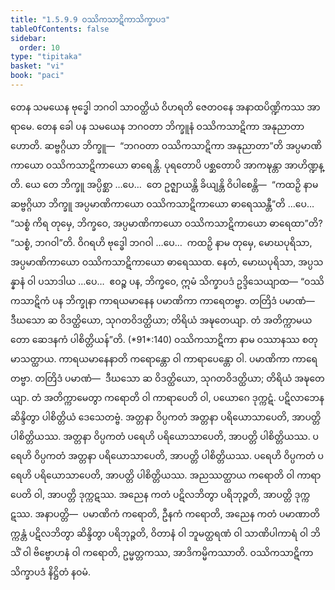 ```yaml
---
title: "1.5.9.9 ဝဿိကသာဋိကာသိက္ခာပဒ"
tableOfContents: false
sidebar:
  order: 10
type: "tipitaka"
basket: "vi"
book: "paci"
---
```



<DynamicBreadcrumb />

<Division number="542" book="paci">

<Paragraph number="1576" book="paci">
တေန သမယေန ဗုဒ္ဓေါ ဘဂဝါ သာဝတ္ထိယံ ဝိဟရတိ ဇေတဝနေ အနာထပိဏ္ဍိကဿ အာရာမေ. တေန ခေါ ပန သမယေန ဘဂဝတာ ဘိက္ခူနံ ဝဿိကသာဋိကာ အနုညာတာ ဟောတိ. ဆဗ္ဗဂ္ဂိယာ ဘိက္ခူ—  “ဘဂဝတာ ဝဿိကသာဋိကာ အနုညာတာ”တိ အပ္ပမာဏိကာယော ဝဿိကသာဋိကာယော ဓာရေန္တိ. ပုရတောပိ ပစ္ဆတောပိ အာကဍ္ဎန္တာ အာဟိဏ္ဍန္တိ.
</Paragraph>

<Paragraph number="1577" book="paci">
ယေ တေ ဘိက္ခူ အပ္ပိစ္ဆာ …ပေ…  တေ ဥဇ္ဈာယန္တိ ခိယျန္တိ ဝိပါစေန္တိ—  “ကထဉှိ နာမ ဆဗ္ဗဂ္ဂိယာ ဘိက္ခူ အပ္ပမာဏိကာယော ဝဿိကသာဋိကာယော ဓာရေဿန္တီ”တိ …ပေ…  “သစ္စံ ကိရ တုမှေ, ဘိက္ခဝေ, အပ္ပမာဏိကာယော ဝဿိကသာဋိကာယော ဓာရေထာ”တိ? “သစ္စံ, ဘဂဝါ”တိ. ဝိဂရဟိ ဗုဒ္ဓေါ ဘဂဝါ …ပေ…  ကထဉှိ နာမ တုမှေ, မောဃပုရိသာ, အပ္ပမာဏိကာယော ဝဿိကသာဋိကာယော ဓာရေဿထ. နေတံ, မောဃပုရိသာ, အပ္ပသန္နာနံ ဝါ ပသာဒါယ …ပေ…  ဧဝဉ္စ ပန, ဘိက္ခဝေ, ဣမံ သိက္ခာပဒံ ဥဒ္ဒိသေယျာထ—
</Paragraph>

</Division>
<Division number="543" book="paci">

<Paragraph number="1578" book="paci">
<Emphasis>“ဝဿိကသာဋိကံ ပန ဘိက္ခုနာ ကာရယမာနေန ပမာဏိကာ ကာရေတဗ္ဗာ. တတြိဒံ ပမာဏံ—  ဒီဃသော ဆ ဝိဒတ္ထိယော, သုဂတဝိဒတ္ထိယာ; တိရိယံ အဍ္ဎတေယျာ. တံ အတိက္ကာမယတော ဆေဒနကံ ပါစိတ္တိယန်”</Emphasis>တိ. (*91*:<Emphasis>140</Emphasis>)
</Paragraph>

</Division>
<Division number="544" book="paci">

<Paragraph number="1579" book="paci">
<Emphasis>ဝဿိကသာဋိကာ</Emphasis> နာမ ဝဿာနဿ စတုမာသတ္ထာယ.
</Paragraph>

<Paragraph number="1580" book="paci">
<Emphasis>ကာရယမာနေနာ</Emphasis>တိ ကရောန္တော ဝါ ကာရာပေန္တော ဝါ. ပမာဏိကာ ကာရေတဗ္ဗာ. တတြိဒံ ပမာဏံ—  ဒီဃသော ဆ ဝိဒတ္ထိယော, သုဂတဝိဒတ္ထိယာ; တိရိယံ အဍ္ဎတေယျာ. တံ အတိက္ကာမေတွာ ကရောတိ ဝါ ကာရာပေတိ ဝါ, ပယောဂေ ဒုက္ကဋံ. ပဋိလာဘေန ဆိန္ဒိတွာ ပါစိတ္တိယံ ဒေသေတဗ္ဗံ.
</Paragraph>

</Division>
<Division number="545" book="paci">

<Paragraph number="1581" book="paci">
အတ္တနာ ဝိပ္ပကတံ အတ္တနာ ပရိယောသာပေတိ, အာပတ္တိ ပါစိတ္တိယဿ. အတ္တနာ ဝိပ္ပကတံ ပရေဟိ ပရိယောသာပေတိ, အာပတ္တိ ပါစိတ္တိယဿ. ပရေဟိ ဝိပ္ပကတံ အတ္တနာ ပရိယောသာပေတိ, အာပတ္တိ ပါစိတ္တိယဿ. ပရေဟိ ဝိပ္ပကတံ ပရေဟိ ပရိယောသာပေတိ, အာပတ္တိ ပါစိတ္တိယဿ.
</Paragraph>

<Paragraph number="1582" book="paci">
အညဿတ္ထာယ ကရောတိ ဝါ ကာရာပေတိ ဝါ, အာပတ္တိ ဒုက္ကဋဿ. အညေန ကတံ ပဋိလဘိတွာ ပရိဘုဉ္ဇတိ, အာပတ္တိ ဒုက္ကဋဿ.
</Paragraph>

</Division>
<Division number="546" book="paci">

<Paragraph number="1583" book="paci">
အနာပတ္တိ—  ပမာဏိကံ ကရောတိ, ဦနကံ ကရောတိ, အညေန ကတံ ပမာဏာတိက္ကန္တံ ပဋိလဘိတွာ ဆိန္ဒိတွာ ပရိဘုဉ္ဇတိ, ဝိတာနံ ဝါ ဘူမတ္ထရဏံ ဝါ သာဏိပါကာရံ ဝါ ဘိသိံ ဝါ ဗိဗ္ဗောဟနံ ဝါ ကရောတိ, ဥမ္မတ္တကဿ, အာဒိကမ္မိကဿာတိ.

</Paragraph>
</Division>

<Paragraph number="1584" type="center" book="paci">
ဝဿိကသာဋိကာသိက္ခာပဒံ နိဋ္ဌိတံ နဝမံ.
</Paragraph>